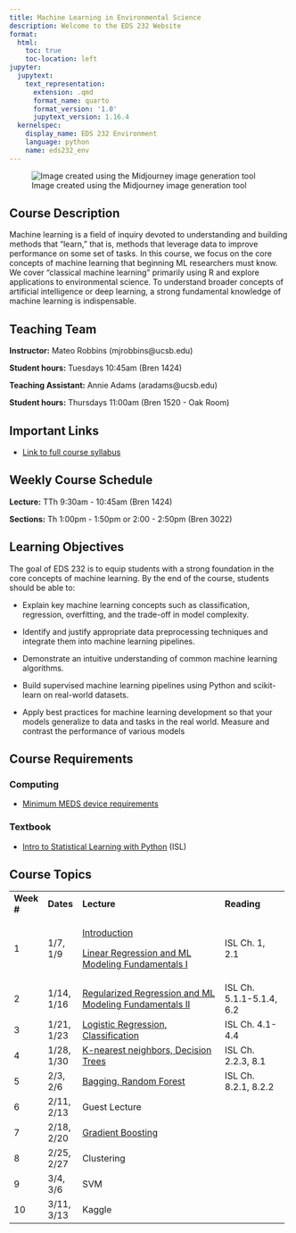 ```yaml
---
title: Machine Learning in Environmental Science
description: Welcome to the EDS 232 Website
format:
  html:
    toc: true
    toc-location: left
jupyter:
  jupytext:
    text_representation:
      extension: .qmd
      format_name: quarto
      format_version: '1.0'
      jupytext_version: 1.16.4
  kernelspec:
    display_name: EDS 232 Environment
    language: python
    name: eds232_env
---
```


![Image created using the Midjourney image generation tool]

  [Image created using the Midjourney image generation tool]: img/MLRobotLearnBanner.png

## Course Description

Machine learning is a field of inquiry devoted to understanding and building methods that "learn," that is, methods that leverage data to improve performance on some set of tasks. In this course, we focus on the core concepts of machine learning that beginning ML researchers must know. We cover "classical machine learning" primarily using R and explore applications to environmental science. To understand broader concepts of artificial intelligence or deep learning, a strong fundamental knowledge of machine learning is indispensable.

## Teaching Team

**Instructor:** Mateo Robbins (mjrobbins\@ucsb.edu)

**Student hours:** Tuesdays 10:45am (Bren 1424)

**Teaching Assistant:** Annie Adams (aradams\@ucsb.edu)

**Student hours:** Thursdays 11:00am (Bren 1520 - Oak Room)

## Important Links

-   [Link to full course syllabus]

  [Link to full course syllabus]: https://docs.google.com/document/d/12VFjVN8E9cN_CHXs2mXIuIHqk6DSQklKjcRyKQnVDgE/edit?usp=sharing

## Weekly Course Schedule

**Lecture:** TTh 9:30am - 10:45am (Bren 1424)

**Sections:** Th 1:00pm - 1:50pm or 2:00 - 2:50pm (Bren 3022)

## Learning Objectives

The goal of EDS 232 is to equip students with a strong foundation in the core concepts of machine learning. By the end of the course, students should be able to:

-   Explain key machine learning concepts such as classification, regression, overfitting, and the trade-off in model complexity.

-   Identify and justify appropriate data preprocessing techniques and integrate them into machine learning pipelines.

-   Demonstrate an intuitive understanding of common machine learning algorithms.

-   Build supervised machine learning pipelines using Python and scikit-learn on real-world datasets.

-   Apply best practices for machine learning development so that your models generalize to data and tasks in the real world. Measure and contrast the performance of various models

## Course Requirements

### Computing

-   [Minimum MEDS device requirements]

  [Minimum MEDS device requirements]: https://ucsb-meds.github.io/computer_reqs.html

### Textbook

-   [Intro to Statistical Learning with Python] (ISL)

  [Intro to Statistical Learning with Python]: https://www.statlearning.com/

## Course Topics

+-------------+------------+----------------------------------------------------------+--------------------------+
| **Week \#** | **Dates**  | **Lecture**                                              | **Reading**              |
+-------------+------------+----------------------------------------------------------+--------------------------+
| 1           | 1/7, 1/9   | [Introduction]                                           | ISL Ch. 1, 2.1           |
|             |            |                                                          |                          |
|             |            | [Linear Regression and ML Modeling Fundamentals I]       |                          |
+-------------+------------+----------------------------------------------------------+--------------------------+
| 2           | 1/14, 1/16 | [Regularized Regression and ML Modeling Fundamentals II] | ISL Ch. 5.1.1-5.1.4, 6.2 |
+-------------+------------+----------------------------------------------------------+--------------------------+
| 3           | 1/21, 1/23 | [Logistic Regression, Classification]                    | ISL Ch. 4.1-4.4          |
+-------------+------------+----------------------------------------------------------+--------------------------+
| 4           | 1/28, 1/30 | [K-nearest neighbors, Decision Trees]                    | ISL Ch. 2.2.3, 8.1       |
+-------------+------------+----------------------------------------------------------+--------------------------+
| 5           | 2/3, 2/6   | [Bagging, Random Forest]                                 | ISL Ch. 8.2.1, 8.2.2     |
+-------------+------------+----------------------------------------------------------+--------------------------+
| 6           | 2/11, 2/13 | Guest Lecture                                            |                          |
+-------------+------------+----------------------------------------------------------+--------------------------+
| 7           | 2/18, 2/20 | [Gradient Boosting]                                      |                          |
+-------------+------------+----------------------------------------------------------+--------------------------+
| 8           | 2/25, 2/27 | Clustering                                               |                          |
+-------------+------------+----------------------------------------------------------+--------------------------+
| 9           | 3/4, 3/6   | SVM                                                      |                          |
+-------------+------------+----------------------------------------------------------+--------------------------+
| 10          | 3/11, 3/13 | Kaggle                                                   |                          |
+-------------+------------+----------------------------------------------------------+--------------------------+

  [Introduction]: https://ucsb.box.com/s/maqfl2rorjjbekb23ek98b3odshuvcq2
  [Linear Regression and ML Modeling Fundamentals I]: https://ucsb.box.com/s/3krktrjmagi8sbo3mwg2t4rc57qtu100
  [Regularized Regression and ML Modeling Fundamentals II]: https://ucsb.box.com/s/rbdkrkiue88ggqeutgua1xzeh44lj5aw
  [Logistic Regression, Classification]: https://ucsb.box.com/s/i5ymtx2fv1cn2tonnt7ibt03gop19vey
  [K-nearest neighbors, Decision Trees]: https://ucsb.box.com/s/vr9dc4t9llrultj6sgmxceb5yxi84n29
  [Bagging, Random Forest]: https://ucsb.box.com/s/9zti9j0qb53ontnyi80pzmpupcwq5am5
  [Gradient Boosting]: https://ucsb.box.com/s/29xmz1fl3vac53wlqako2v2cbry3mk7s